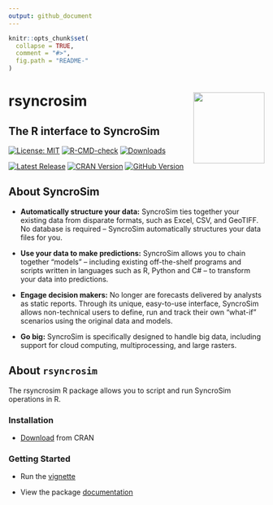 ```yaml
---
output: github_document
---
```

<!-- README.md is generated from README.Rmd. Please edit that file -->

```r
knitr::opts_chunk$set(
  collapse = TRUE,
  comment = "#>",
  fig.path = "README-"
)
```

# rsyncrosim <img src="man/figures/logo.png" align="right" width=140/>
## The R interface to SyncroSim

[![License: MIT](https://img.shields.io/badge/License-MIT-yellow.svg)](https://opensource.org/licenses/MIT/)
[![R-CMD-check](https://github.com/syncrosim/rsyncrosim/workflows/R-CMD-check/badge.svg)](https://github.com/syncrosim/rsyncrosim/actions/)
[![Downloads](https://cranlogs.r-pkg.org/badges/rsyncrosim?color=brightgreen)](https://CRAN.R-project.org/package=rsyncrosim/)
<!-- [![Codecov test coverage](https://codecov.io/gh/syncrosim/rsyncrosim/branch/dev/graph/badge.svg)](https://codecov.io/gh/syncrosim/rsyncrosim?branch=dev) -->

[![Latest Release](https://img.shields.io/github/v/release/syncrosim/rsyncrosim?label=Latest%20Release)](https://github.com/syncrosim/rsyncrosim/releases/latest)
[![CRAN Version](https://img.shields.io/cran/v/rsyncrosim?label=CRAN%20Version)](https://CRAN.R-project.org/package=rsyncrosim)
[![GitHub Version](https://img.shields.io/github/r-package/v/syncrosim/rsyncrosim?label=GitHub%20Version)](https://github.com/syncrosim/rsyncrosim/blob/dev/DESCRIPTION)

## About SyncroSim

- **Automatically structure your data:**
SyncroSim ties together your existing data from disparate formats, such as Excel, CSV, and GeoTIFF. No database is required – SyncroSim automatically structures your data files for you.

- **Use your data to make predictions:**
SyncroSim allows you to chain together “models” – including existing off-the-shelf programs and scripts written in languages such as R, Python and C# – to transform your data into predictions.

- **Engage decision makers:**
No longer are forecasts delivered by analysts as static reports. Through its unique, easy-to-use interface, SyncroSim allows non-technical users to define, run and track their own “what-if” scenarios using the original data and models.

- **Go big:**
SyncroSim is specifically designed to handle big data, including support for cloud computing, multiprocessing, and large rasters.

## About `rsyncrosim`
The rsyncrosim R package allows you to script and run SyncroSim operations in R. 

### Installation
- [Download](https://cran.r-project.org/package=rsyncrosim/) from CRAN

### Getting Started

- Run the [vignette](https://cran.r-project.org/package=rsyncrosim/vignettes/rsyncrosim_tutorial.html) 

- View the package [documentation](https://cran.r-project.org/package=rsyncrosim/rsyncrosim.pdf)
